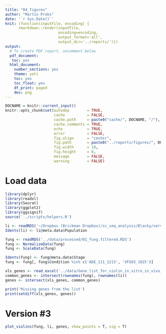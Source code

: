 ```yaml
---
title: "04_figures"
author: "Martin Proks"
date: '`r Sys.Date()`'
knit: (function(inputFile, encoding) { 
      rmarkdown::render(inputFile,
                        encoding=encoding,
                        output_format='all',
                        output_dir='../reports/')})
output:
  # To create PDF report, uncomment below
  pdf_document:
   toc: yes
  html_document:
    number_sections: yes
    theme: yeti
    toc: yes
    toc_float: yes
    df_print: paged
    dev: png
---
```


```r
DOCNAME = knitr::current_input()
knitr::opts_chunk$set(autodep        = TRUE,
                      cache          = FALSE,
                      cache.path     = paste0("cache/", DOCNAME, "/"),
                      cache.comments = TRUE,
                      echo           = TRUE,
                      error          = FALSE,
                      fig.align      = "center",
                      fig.path       = paste0("../reports/figures/", DOCNAME, "/"),
                      fig.width      = 10,
                      fig.height     = 8,
                      message        = FALSE,
                      warning        = FALSE)
```

# Load data

```r
library(dplyr)
library(readxl)
library(Seurat)
library(ggplot2)
library(ggsignif)
source('../scripts/helpers.R')
```

```r
li <- readRDS('~/Dropbox (Brickman Dropbox)/sc_seq_analysis/Blacky/services/scRNAviz/data/li_et_al_2020_endoderm.rds')
Idents(li) <- li@meta.data$Population
```

```r
fung <- readRDS('../data/processed/01_fung.filtered.RDS')
fung <- NormalizeData(fung)
fung <- ScaleData(fung)

Idents(fung) <- fung@meta.data$Stage
fung <- fung[, fung$Condition %in% c('ADE_111_1213', 'VFG83_1025')]
```

```r
xls_genes <- read_excel('../data/Gene_list_for_violin_in_vitro_in_vivo_260221.xlsx')$Gene_list_for_violin_in_vitro_in_vivo_260221
common_genes <- intersect(rownames(fung), rownames(li))
genes <- intersect(xls_genes, common_genes)

print('Missing genes from the list')
print(setdiff(xls_genes, genes))
```

# Version #3

```r
plot_violins(fung, li, genes, show_points = T, sig = T)
```

